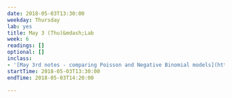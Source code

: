 ```yaml
---
date: 2018-05-03T13:30:00
weekday: Thursday
lab: yes
title: May 3 (Thu)&mdash;Lab
week: 6
readings: []
optional: []
inclass: 
- '[May 3rd notes - comparing Poisson and Negative Binomial models](https://uw-csss-564.github.io/2018-05-03/)'
startTime: 2018-05-03T13:30:00
endTime: 2018-05-03T14:20:00

---
```


